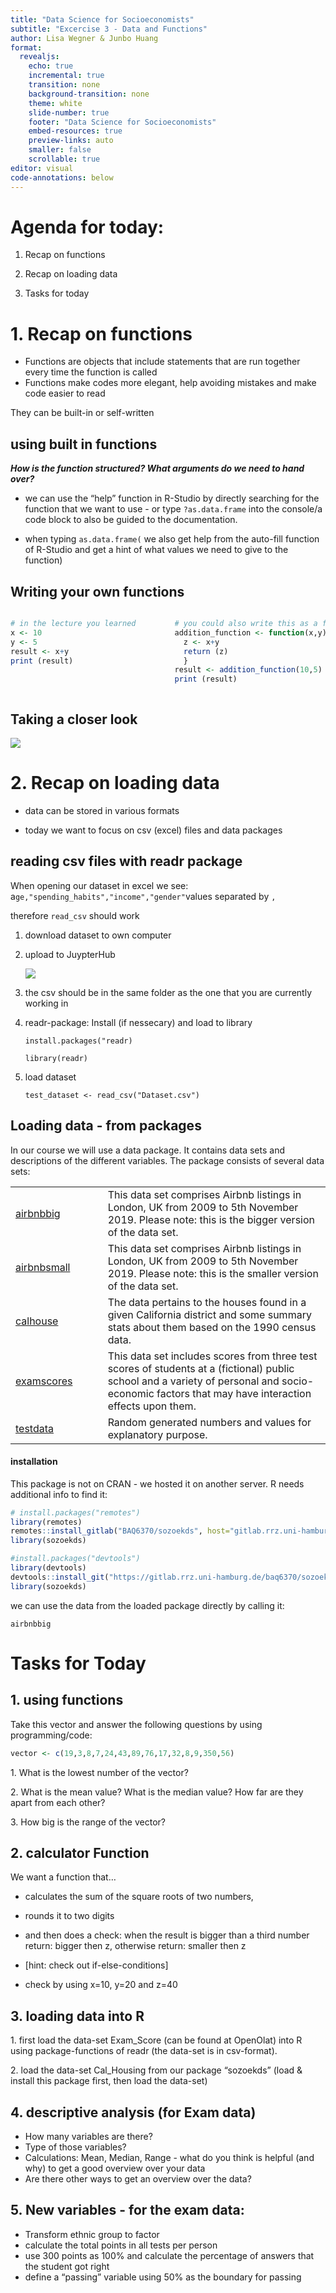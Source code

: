 ```yaml
---
title: "Data Science for Socioeconomists"
subtitle: "Excercise 3 - Data and Functions"
author: Lisa Wegner & Junbo Huang
format:
  revealjs:
    echo: true
    incremental: true
    transition: none
    background-transition: none
    theme: white
    slide-number: true
    footer: "Data Science for Socioeconomists"
    embed-resources: true
    preview-links: auto 
    smaller: false
    scrollable: true
editor: visual
code-annotations: below
---
```


# Agenda for today:

1.  Recap on functions

2.  Recap on loading data

3.  Tasks for today

# 1. Recap on functions

-   Functions are objects that include statements that are run together every time the function is called
-   Functions make codes more elegant, help avoiding mistakes and make code easier to read

They can be built-in or self-written

## using built in functions

***How is the function structured? What arguments do we need to hand over?***

-   we can use the "help" function in R-Studio by directly searching for the function that we want to use - or type `?as.data.frame` into the console/a code block to also be guided to the documentation.

-   when typing `as.data.frame(` we also get help from the auto-fill function of R-Studio and get a hint of what values we need to give to the function)

## Writing your own functions {#sec-writing-your-own-functions}

::: columns
::: {.column width="50%"}
```r
# in the lecture you learned
x <- 10 
y <- 5 
result <- x+y 
print (result)
```
:::

::: {.column width="50%"}
```r
# you could also write this as a function:
addition_function <- function(x,y){
  z <- x+y 
  return (z) 
  } 
result <- addition_function(10,5) 
print (result)  
```
:::
:::

## Taking a closer look {#sec-taking-a-closer-look}

![](images/Function_Important_Terms.PNG)

# 2. Recap on loading data {#sec-types}

-   data can be stored in various formats

-   today we want to focus on csv (excel) files and data packages

## reading csv files with readr package {#sec-functions}

When opening our dataset in excel we see: a`ge,"spending_habits","income","gender"`values separated by `,`

therefore `read_csv` should work

1.  download dataset to own computer

2.  upload to JuypterHub

    ![](Foto_Upload_CSV.JPG)

3.  the csv should be in the same folder as the one that you are currently working in

4.  readr-package: Install (if nessecary) and load to library

    `install.packages("readr)`

    `library(readr)`

5.  load dataset

    `test_dataset <- read_csv("Dataset.csv")`

## Loading data - from packages {#sec-4.-loading-data---from-packages}

In our course we will use a data package. It contains data sets and descriptions of the different variables. The package consists of several data sets:

|                                                                                   |                                                                                                                                                                                                   |
|-----------------------------------------------------------------------------------|---------------------------------------------------------------------------------------------------------------------------------------------------------------------------------------------------|
| [airbnbbig](http://127.0.0.1:11415/help/library/sozoekds/html/airbnbbig.html)     | This data set comprises Airbnb listings in London, UK from 2009 to 5th November 2019. Please note: this is the bigger version of the data set.                                                    |
| [airbnbsmall](http://127.0.0.1:11415/help/library/sozoekds/html/airbnbsmall.html) | This data set comprises Airbnb listings in London, UK from 2009 to 5th November 2019. Please note: this is the smaller version of the data set.                                                   |
| [calhouse](http://127.0.0.1:11415/help/library/sozoekds/html/calhouse.html)       | The data pertains to the houses found in a given California district and some summary stats about them based on the 1990 census data.                                                             |
| [examscores](http://127.0.0.1:11415/help/library/sozoekds/html/examscores.html)   | This data set includes scores from three test scores of students at a (fictional) public school and a variety of personal and socio-economic factors that may have interaction effects upon them. |
| [testdata](http://127.0.0.1:11415/help/library/sozoekds/html/testdata.html)       | Random generated numbers and values for explanatory purpose.                                                                                                                                      |

#### installation

This package is not on CRAN - we hosted it on another server. R needs additional info to find it:

```r
# install.packages("remotes")    
library(remotes)   
remotes::install_gitlab("BAQ6370/sozoekds", host="gitlab.rrz.uni-hamburg.de") 
library(sozoekds)
```

```r
#install.packages("devtools")   
library(devtools)   
devtools::install_git("https://gitlab.rrz.uni-hamburg.de/baq6370/sozoekds.git") 
library(sozoekds)
```

we can use the data from the loaded package directly by calling it:

`airbnbbig`

# Tasks for Today

## 1. using functions {#sec-using-func}

Take this vector and answer the following questions by using programming/code:

``` r
vector <- c(19,3,8,7,24,43,89,76,17,32,8,9,350,56)
```

1\. What is the lowest number of the vector?

2\. What is the mean value? What is the median value? How far are they apart from each other?

3\. How big is the range of the vector?

## 2. calculator Function {#sec-calculator .smaller}

We want a function that...

-   calculates the sum of the square roots of two numbers,

-   rounds it to two digits

-   and then does a check: when the result is bigger than a third number return: bigger then z, otherwise return: smaller then z

-   \[hint: check out if-else-conditions\]

-   check by using x=10, y=20 and z=40

## 3. loading data into R

1\. first load the data-set Exam_Score (can be found at OpenOlat) into R using package-functions of readr (the data-set is in csv-format).

2\. load the data-set Cal_Housing from our package "sozoekds" (load & install this package first, then load the data-set)

## 4. descriptive analysis (for Exam data)

-   How many variables are there?
-   Type of those variables?
-   Calculations: Mean, Median, Range - what do you think is helpful (and why) to get a good overview over your data
-   Are there other ways to get an overview over the data?

## 5. New variables - for the exam data:

-   Transform ethnic group to factor
-   calculate the total points in all tests per person
-   use 300 points as 100% and calculate the percentage of answers that the student got right
-   define a "passing" variable using 50% as the boundary for passing
